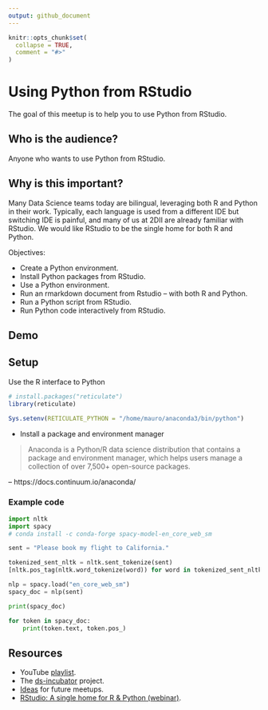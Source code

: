 ```yaml
---
output: github_document
---
```


```r
knitr::opts_chunk$set(
  collapse = TRUE,
  comment = "#>"
)
```

# Using Python from RStudio

The goal of this meetup is to help you to use Python from RStudio.

## Who is the audience?

Anyone who wants to use Python from RStudio.

## Why is this important?

Many Data Science teams today are bilingual, leveraging both R and Python in
their work. Typically, each language is used from a different IDE but switching
IDE is painful, and many of us at 2DII are already familiar with RStudio. We
would like RStudio to be the single home for both R and Python.

Objectives:

* Create a Python environment.
* Install Python packages from RStudio.
* Use a Python environment.
* Run an rmarkdown document from Rstudio -- with both R and Python.
* Run a Python script from RStudio.
* Run Python code interactively from RStudio.

## Demo

## Setup

Use the R interface to Python

```r
# install.packages("reticulate")
library(reticulate)

Sys.setenv(RETICULATE_PYTHON = "/home/mauro/anaconda3/bin/python")
```

* Install a package and environment manager

> Anaconda is a Python/R data science distribution that contains a package and
environment manager, which helps users manage a collection of over 7,500+
open-source packages.

-- https://docs.continuum.io/anaconda/

### Example code

```python
import nltk
import spacy
# conda install -c conda-forge spacy-model-en_core_web_sm

sent = "Please book my flight to California."

tokenized_sent_nltk = nltk.sent_tokenize(sent)
[nltk.pos_tag(nltk.word_tokenize(word)) for word in tokenized_sent_nltk]

nlp = spacy.load("en_core_web_sm")
spacy_doc = nlp(sent)

print(spacy_doc)

for token in spacy_doc:
    print(token.text, token.pos_)
```

## Resources

* YouTube [playlist](https://bit.ly/ds-incubator-videos).
* The
[ds-incubator](https://github.com/2DegreesInvesting/ds-incubator#ds-incubator)
project.
* [Ideas](https://bit.ly/dsi-ideas) for future meetups.
* [RStudio: A single home for R & Python (webinar)](https://rstudio.com/resources/webinars/rstudio-a-single-home-for-r-and-python/).
